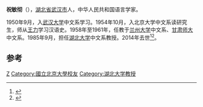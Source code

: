 '''祝敏彻'''（{{bd|1929年|2月10日|2014年|7月5日|catIdx=Zhu}}），[[湖北省|湖北省]][[武汉市|武汉市]]人，中华人民共和国语言学家。

1950年9月，入[[武汉大学|武汉大学]]中文系学习。1954年10月，入北京大学中文系读研究生，师从[[王力|王力]]学习汉语史。1958年至1961年，任教于[[兰州大学|兰州大学]]中文系、[[甘肃师大|甘肃师大]]中文系。1985年9月，担任[[湖北大学|湖北大学]]中文系教授。2014年去世<ref>{{cite news|title=著名语言学家祝敏彻先生逝世|url=http://wxy.hubu.edu.cn/Detail.aspx?ChannelId=40f2cbd6-901f-47f9-be33-4bbab50549c5&ArticleId=b4ebd564-d14c-441b-861c-7d378c8f07cb|accessdate=2015-01-18|newspaper=湖北大学|archive-date=2016-03-04|archive-url=https://web.archive.org/web/20160304102405/http://wxy.hubu.edu.cn/Detail.aspx?ChannelId=40f2cbd6-901f-47f9-be33-4bbab50549c5&ArticleId=b4ebd564-d14c-441b-861c-7d378c8f07cb|dead-url=yes}}</ref><ref>{{cite journal|title=祝敏彻先生逝世|journal=《中国语文》|year=2014年|issue=05期|url=http://www.cnki.com.cn/Article/CJFDTOTAL-YWZG201405003.htm|accessdate=2015-01-18|archive-date=2016-03-04|archive-url=https://web.archive.org/web/20160304080841/http://www.cnki.com.cn/Article/CJFDTOTAL-YWZG201405003.htm|dead-url=no}}</ref>。

==参考==
{{reflist}}
[[Category:武汉大学校友|Z]]
[[Category:國立北京大學校友|Category:國立北京大學校友]]
[[Category:湖北大学教授|Category:湖北大学教授]]